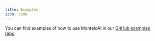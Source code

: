 ```yaml
---
title: Examples
icon: code
---
```


You can find examples of how to use MonteloAI in our [GitHub examples repo](https://github.com/montelo-ai/montelo/tree/main/examples).
